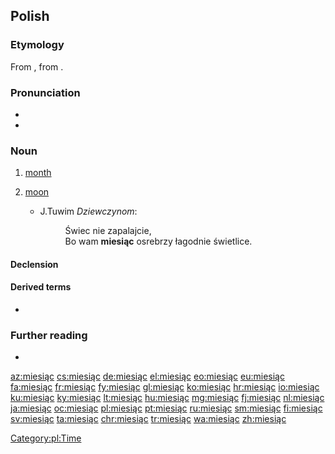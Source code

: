 ==Polish==

===Etymology===
From {{inh|pl|sla-pro|*měsęcь}}, from {{etyl|ine-pro|pl}} {{m|ine-pro|*mḗh₁n̥s}}.

===Pronunciation===
* {{IPA|/ˈmjɛɕɔn̪t͡s̪/|lang=pl}}
* {{audio|pl-miesiąc.ogg|audio|lang=pl}}

===Noun===
{{pl-noun|m-in}}

# [[month]]
# {{lb|pl|archaic}} [[moon]]
#* J.Tuwim ''Dziewczynom'':
#*: Świec nie zapalajcie,
#*: Bo wam '''miesiąc''' osrebrzy łagodnie świetlice.

====Declension====
{{pl-decl-noun-masc-inani|miesią|c|a|genp=miesięcy}}

====Derived terms====
* {{l|pl|miesięczny}}

[[Category:pl:Time]]

===Further reading===
* {{R:PWN}}

[[az:miesiąc]]
[[cs:miesiąc]]
[[de:miesiąc]]
[[el:miesiąc]]
[[eo:miesiąc]]
[[eu:miesiąc]]
[[fa:miesiąc]]
[[fr:miesiąc]]
[[fy:miesiąc]]
[[gl:miesiąc]]
[[ko:miesiąc]]
[[hr:miesiąc]]
[[io:miesiąc]]
[[ku:miesiąc]]
[[ky:miesiąc]]
[[lt:miesiąc]]
[[hu:miesiąc]]
[[mg:miesiąc]]
[[fj:miesiąc]]
[[nl:miesiąc]]
[[ja:miesiąc]]
[[oc:miesiąc]]
[[pl:miesiąc]]
[[pt:miesiąc]]
[[ru:miesiąc]]
[[sm:miesiąc]]
[[fi:miesiąc]]
[[sv:miesiąc]]
[[ta:miesiąc]]
[[chr:miesiąc]]
[[tr:miesiąc]]
[[wa:miesiąc]]
[[zh:miesiąc]]